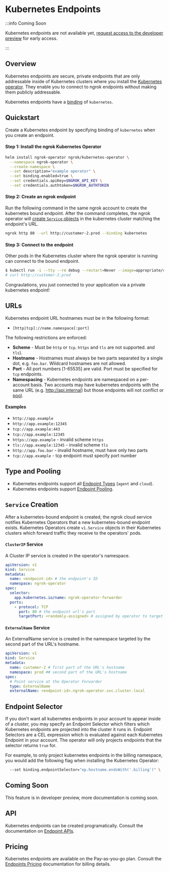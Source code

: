 # Kubernetes Endpoints

:::info Coming Soon

Kubernetes endpoints are not available yet, [request access to the developer
preview](https://dashboard.ngrok.com/developer-preview) for early access.

:::

## Overview

Kubernetes endpoints are secure, private endpoints that are only addressable
inside of Kubernetes clusters where you install the [Kubernetes
operator](/k8s/). They enable you to connect to ngrok endpoints without making
them publicly addressable.

Kubernetes endpoints have a
[binding](/universal-gateway/endpoints/overview/#binding) of `kubernetes`.

## Quickstart

Create a Kubernetes endpoint by specifying binding of `kubernetes` when you
create an endpoint.

#### Step 1: Install the ngrok Kubernetes Operator

```bash
helm install ngrok-operator ngrok/kubernetes-operator \
  --namespace ngrok-operator \
  --create-namespace \
  --set description="example operator" \
  --set binding.enabled=true \
  --set credentials.apiKey=$NGROK_API_KEY \
  --set credentials.authtoken=$NGROK_AUTHTOKEN
```

#### Step 2: Create an ngrok endpoint

Run the following command in the same ngrok account to create the kubernetes
bound endpoint. After the command completes, the ngrok operator will [create
`Service` objects](#service-creation) in the kubernetes cluster matching the
endpoint's URL.

```bash
ngrok http 80 --url http://customer-2.prod --binding kubernetes
```

#### Step 3: Connect to the endpoint

Other pods in the Kubernetes cluster where the ngrok operator is running can
connect to the bound endpoint.

```bash
$ kubectl run -i --tty --rm debug --restart=Never --image=appropriate/curl -- /bin/sh
# curl http://customer-2.prod
```

Congraulations, you just connected to your application via a private kubernetes
endpoint!

## URLs

Kubernetes endpoint URL hostnames must be in the following format:

- `[http|tcp]://name.namespace[:port]`

The following restrictions are enforced:

- **Scheme** - Must be `http` or `tcp`. `https` and `tls` are not supported.
  and `tls`).
- **Hostname** - Hostnames must always be two parts separated by a single dot,
  e.g. `foo.bar`. Wildcard hostnames are not allowed.
- **Port** - All port numbers [1-65535] are valid. Port must be specified for
  `tcp` endpoints.
- **Namespacing** - Kubernetes endpoints are namespaced on a per-account basis.
  Two accounts may have kubernetes endpoints with the same URL (e.g.
  http://api.internal) but those endpoints will not conflict or
  [pool](/universal-gateway/endpoint-pools).

#### Examples

- `http://app.example`
- `http://app.example:12345`
- `tcp://app.example:443`
- `tcp://app.example:12345`
- `https://app.example` - invalid scheme `https`
- `tls://app.example:12345` - invalid scheme `tls`
- `http://app.foo.bar` - invalid hostname, must have only two parts
- `tcp://app.example` - tcp endpoint must specify port number

## Type and Pooling

- Kubernetes endpoints support all [Endpoint
  Types](/universal-gateway/endpoints/#type) (`agent` and `cloud`).
- Kubernetes endpoints support [Endpoint
  Pooling](/universal-gateway/endpoint/pools).

## `Service` Creation

After a kubernetes-bound endpoint is created, the ngrok cloud service notifies
Kubernetes Operators that a new kubernetes-bound endpoint exists. Kubernetes
Operators create `v1.Service` objects in their Kubernetes clusters which
forward traffic they receive to the operators' pods.

#### `ClusterIP` Service

A Cluster IP service is created in the operator's namespace.

```yaml
apiVersion: v1
kind: Service
metadata:
  name: <endpoint-id> # the endpoint's ID
  namespace: ngrok-operator
spec:
  selector:
    app.kubernetes.io/name: ngrok-operator-forwarder
  ports:
    - protocol: TCP
      port: 80 # the endpoint url's port
      targetPort: <randomly-assigned> # assigned by operator to target the ngrok-operator-forwarder container
```

#### `ExternalName` Service

An ExternalName service is created in the namespace targeted by the second part
of the URL's hostname.

```yaml
apiVersion: v1
kind: Service
metadata:
  name: customer-2 # first part of the URL's hostname
  namespace: prod ## second part of the URL's hostname
spec:
  # Point service at the Operator Forwarder
  type: ExternalName
  externalName: <endpoint-id>.ngrok-operator.svc.cluster.local
```

## Endpoint Selector

If you don't want all kubernetes endpoints in your account to appear inside of
a cluster, you may specify an Endpoint Selector which filters which Kubernetes
endpoints are projected into the cluster it runs in. Endpoint Selectors are a
CEL expression which is evaluated against each Kubernetes Endpoint in your
account. The operator will only projects endpoints that the selector returns
`true` for.

For example, to only project kubernetes endpoints in the billing namespace, you would
add the following flag when installing the Kubernetes Operator:

```bash
  --set binding.endpointSelector="ep.hostname.endsWith('.billing')" \
```

## Coming Soon

This feature is in developer preview, more documentation is coming soon.

## API

Kubernetes endpoints can be created programatically. Consult the documentation
on [Endpoint APIs](/endpoints/overview/#api).

## Pricing

Kubernetes endpoints are available on the Pay-as-you-go plan. Consult the
[Endpoints Pricing](/universal-gateway/endpoints/overview/#pricing)
documentation for billing details.
